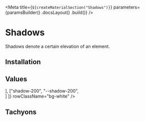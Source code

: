 
<Meta
    title={`${createMaterialSection("Shadows")}`}
    parameters={paramsBuilder()
        .docsLayout(<MaterialsLayout sourcePath="/packages/tachyons/src" />)
        .build()}
/>

# Shadows

Shadows denote a certain elevation of an element.

## Installation

<Installation />

## Values

<Table
    columns={[
        { title: "Class" },
        { title: "Variable" },
        { title: "" }
    ]}
    rows={[
        ["shadow-100", "--shadow-100", <div className="shadow-100 w10 h10 ma3 bg-white"></div>],
        ["shadow-200", "--shadow-200", <div className="shadow-200 w10 h10 ma3 bg-white"></div>]
    ]}
    rowClassName="bg-white"
/>

## Tachyons

<TachyonsFile relativeFilePath="/shadows.css" />
